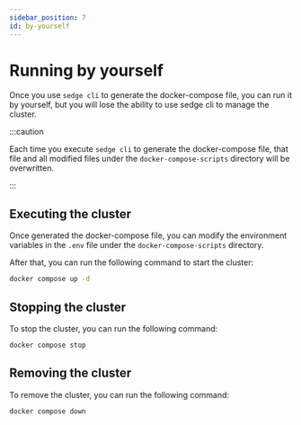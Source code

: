 ```yaml
---
sidebar_position: 7
id: by-yourself
---
```


# Running by yourself

Once you use `sedge cli` to generate the docker-compose file, you can run it by yourself, but you will lose the ability
to use sedge cli to manage the cluster.

:::caution

Each time you execute `sedge cli` to generate the docker-compose file, that file and all modified files under the `docker-compose-scripts` directory will be overwritten.

:::

## Executing the cluster

Once generated the docker-compose file, you can modify the environment variables in the `.env` file under the `docker-compose-scripts` directory.

After that, you can run the following command to start the cluster:

```bash
docker compose up -d
```

## Stopping the cluster

To stop the cluster, you can run the following command:

```bash
docker compose stop
```

## Removing the cluster

To remove the cluster, you can run the following command:

```bash
docker compose down
```